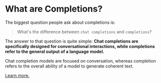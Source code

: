 # What are Completions?

The biggest question people ask about completions is: 

> What's the difference between `chat completions` and `completions`?

The answer to that question is quite simple: __Chat completions are specifically designed for conversational interactions, while completions refer to the general output of a language model.__

Chat completion models are focused on conversation, whereas completion refers to the overall ability of a model to generate coherent text.

[Learn more.](https://platform.openai.com/docs/guides/gpt/chat-completions-vs-completions)